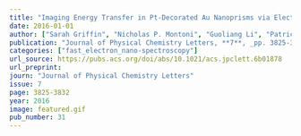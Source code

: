 ```yaml
---
title: "Imaging Energy Transfer in Pt-Decorated Au Nanoprisms via Electron Energy-Loss Spectroscopy"
date: 2016-01-01
author: ["Sarah Griffin", "Nicholas P. Montoni", "Guoliang Li", "Patrick J. Straney", "Jill E. Millstone", "David J. Masiello", "Jon P. Camden"]
publication: "Journal of Physical Chemistry Letters, **7**, _pp. 3825-3832_ (2016)."
categories: ["fast_electron_nano-spectroscopy"]
url_source: https://pubs.acs.org/doi/abs/10.1021/acs.jpclett.6b01878
url_preprint: 
journ: "Journal of Physical Chemistry Letters"
issue: 7
page: 3825-3832
year: 2016
image: featured.gif
pub_number: 31
---
```

